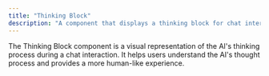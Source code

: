 ```yaml
---
title: "Thinking Block"
description: "A component that displays a thinking block for chat interfaces."
---
```


The Thinking Block component is a visual representation of the AI's thinking process during a chat interaction. It helps users understand the AI's thought process and provides a more human-like experience.